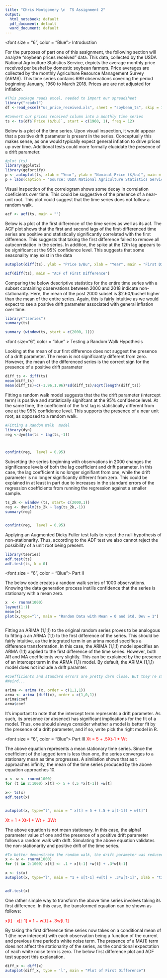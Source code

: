 ```yaml
---
title: "Chris Montgomery \n  TS Assignment 2"
output:
  html_notebook: default
  pdf_document: default
  word_document: default
---
```


<font size = "6", color = "Blue"> Introduction </font>

For the purposes of part one of this assignment, the following section will analyze "soybean prices received" data. This data, collected by the USDA National Agriculture Statistics Service, depicts the average monthly price received per bushel by domestic soybean farmers. Price averages are collected by the monthly Agriculture Resource Management Survey (ARMS). This time series contains 699 observations covering the period beginning January, 1960 to March 2018. Prices are are not adjusted for inflation.
```r
#This package reads excel, needed to import our spreadsheet
library("readxl")
df <-read_excel("us_price_received.xls", sheet = "soybean_ts", skip = 1)

#Convert our prices received column into a monthly time series
ts <- ts(df$`Price ($/bu)`, start = c(1960, 1), freq = 12)
```
Below is a plot of the time series. Upon visual inspection, it would appear that a positive drift parameter is present in the series. Conceptually this makes sense, as one would typically expect general inflation to drive prices up over time. Additional tests could more formally elucidate the presence of a drift parameter.  

```r
#plot (ts)
library(ggplot2)
library(ggfortify)
p <- autoplot(ts, xlab = "Year", ylab = "Nominal Price ($/bu)", main = " Figure 1: US Soybean Producer Prices Received")
p + labs(caption = "Source: USDA National Agriculture Statistics Service \n https://www.nass.usda.gov/Charts_and_Maps/Agricultural_Prices/pricesb.php")

```
Visual inspection of the correlogram shows some decay in correlation coeficients over time. This could be suggestive of the presence of a near-unit root. This plot could suggest that the time series does not follow a random walk. 

```r
acf <- acf(ts, main = "")
``` 

Below is a plot of the first difference of the time series as well as its acf. The ACF plot shows that the first and second lags of the first-differenced time series are positive and statistically significantly correlated with the first difference. This suggests that taking the first difference failed to remove all autocorrelation in the series. In addition, the spike at the 12th lag appears to be significant at the 95% confidence level. This suggests that some seasonality may exist in the data

```r
autoplot(diff(ts), ylab = "Price $/Bu", xlab = "Year", main = "First Difference, Prices Received")

acf(diff(ts), main = "ACF of First Difference")

```

Comparing the below descriptive statistics for the entire time series with a subset containing observations between 2000 and 2018 indicate non-stationarity. Here, the mean of the post 2000 subset is $2.60/bushel higher than the mean of the entire series. Again, this is fairly intuitive as we would expect to see a positive drift parameter associated with general inflation over time.

```r
library("tseries")
summary(ts)
```
  
```r
summary (window(ts, start = c(2000, 1)))
```

<font size="6", color = "blue" > Testing a Random Walk Hypothesis   </font> 

Looking at the mean of our first difference does not suggest the presence of a drift
parameter. The mean is not significantly different from zero. However, the mean of the differenced series is the correct sign for the presence of a positive drift parameter 

```r
 
diff_ts <- diff(ts)
mean(diff_ts)
mean(diff_ts)+c(-1.96,1.96)*sd(diff_ts)/sqrt(length(diff_ts))

```

Fitting a random walk model suggests that the the drift parameter (intercept term) is positive and statistically signifcant at the 95% confidence level. At the same time, the coefficient of the first lag is statistically different from one at the 95% confidence level. This supports the presence of a near unit root, as opposed to a random walk. 


```r
#Fitting a Randon Walk  model
library(dyn)
reg <-dyn$lm(ts ~ lag(ts,-1))



confint(reg,  level = 0.95)
```

Subsetting the series beginning with observations in 2000 changes the significance levels of both the lag coefficient and drift parameter. In this case, the lag coefficient is no longer signifiant from one, while the drift parameter is no longer significantly different from zero. This could be explained in at least in part due to increases in the standard errors of the regression coefficients from running the regression against a smaller sample.  

```r

ts_2k <- window (ts, start= c(2000,1))
reg <- dyn$lm(ts_2k ~ lag(ts_2k,-1))
summary(reg)


confint(reg,  level = 0.95)
```

Applying an Augmented Dicky Fuller test fails to reject the null hypothesis of non-stationarity. Thus, according to the ADF test we also cannot reject the possibility of a unit root being present.  

```r
library(tseries)
adf.test(ts)
adf.test(ts, k = 0)
```

<font size = "6", color = "Blue"> Part II </font>

The below code creates a random walk series of 1000 observations. Knowing the data generation process instills confidence that the series is stationary with a mean zero.   

```r

x  <- rnorm(1000)
layout(1:1)
mean(x)
plot(x,type="l", main = "Random Data with Mean = 0 and Std. Dev = 1")



```

Fitting an ARIMA (1,1,1) to the original random series proves to be analogous to fitting a an ARMA (1,1) to the first difference of the series. This should be fairly intuitive, as the integrated term in an arima model specifies a difference transformation. In this case, the ARIMA (1,1,1) model specifies an ARMA (1,1) applied to the first difference of the time series. However, both AR and MA coefficients very  slightly. This can be explained by the presence of an intercept term in the ARMA (1,1) model. By default, the ARIMA (1,1,1) model does not include a drift paramter.  


```r
#Coefficients and standard errors are pretty darn close. But they're still off a bit. 
#Weird...

arima <- arima (x, order = c(1,1,1))
arma <- arima (diff(x), order = c(1,0,1))
arima$coef
arma$coef

```

It's important to note that the intercept term represents a drift parameter. As such, its presence (or absence) has significant implications for the fit of a model. Thus, one should always consider whether a model is better fit by the presence of a drift parameter, and if so, write pick the right model in R. 


<font size = "6", color = "Blue"> Part III </font>
<font color = Red>
Xt = 5 + .5Xt-1 + Wt 
</font>

The above equation represents a mean stationary time series. Since the coefficient of the lagged term is less than one, the series converges to a stationary mean as time progresses. A similation shows that as t approaches infinity, the mean of the time series produced by the above equation approaches 10.  

```r
x <- w <- rnorm(1000)
for (t in 2:1000) x[t] <- 5 + (.5 *x[t-1]) +w[t]

x<- ts(x)
adf.test(x)


autoplot(x, type="l", main = " x[t] = 5 + (.5 + x[t-1]) + w[t]")
```

<font color = "red">
Xt = 1 + Xt-1 + Wt + .3Wt
</font>

The above equation is not mean stationary. In this case, the alpha1 parameter value of one and the presence of a positive drift parameter follows a random walk with drift. Simulating the above equation validates the non-stationarity and positive drift of the time series. 

```r
#To better demonstrate the random walk, the drift parameter was reduced by a factor of 10. This produces effectively the same output as increasing the rnorm values by a factor of 10 
x <- w <- rnorm(1000)
for (t in 2:1000) x[t] <- .1 + x[t-1] +w[t] + .3*w[t-1]

x <- ts(x)
autoplot(x, type="l", main = "1 + x[t-1] +w[t] + .3*w[t-1]", xlab = "time")


adf.test(x)
```

One rather simple way to transform the above time series involves taking its first difference. In this case, the transformed equation can be shown as follows: 

<font color = "red"> x[t] - x[t-1] = 1 + w[t] + .3w[t-1] </font>

By taking the first difference time series now takes on a conditional mean of 1 (the new intercept) with each observation being a function of the current and previous time period's white noise term. The presence of a MA(1) term does not affect the stationarity of the series, as the conditional expectation of each white noise term is zero. The below first difference plot and ADF test support this explanation. 

```r
diff_x <- diff(x)
autoplot(diff_x, type = 'l', main = "Plot of First Difference")




```




   
